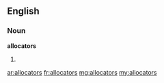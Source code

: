 ==English==

===Noun===
'''allocators'''

# {{plural of|[[allocator]]}}

[[ar:allocators]]
[[fr:allocators]]
[[mg:allocators]]
[[my:allocators]]